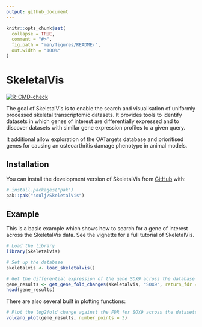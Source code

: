```yaml
---
output: github_document
---
```


<!-- README.md is generated from README.Rmd. Please edit that file -->

```r
knitr::opts_chunk$set(
  collapse = TRUE,
  comment = "#>",
  fig.path = "man/figures/README-",
  out.width = "100%"
)
```

# SkeletalVis

<!-- badges: start -->
[![R-CMD-check](https://github.com/soulj/SkeletalVis/actions/workflows/R-CMD-check.yaml/badge.svg)](https://github.com/soulj/SkeletalVis/actions/workflows/R-CMD-check.yaml)
<!-- badges: end -->

The goal of SkeletalVis is to enable the search and visualisation of uniformly processed skeletal transcriptomic datasets. It provides tools to identify datasets in which genes of interest are differentially expressed and to discover datasets with similar gene expression profiles to a given query.

It additional allow exploration of the OATargets database and prioritised genes for causing an osteoarthritis damage phenotype in animal models.

## Installation

You can install the development version of SkeletalVis from [GitHub](https://github.com/) with:

``` r
# install.packages("pak")
pak::pak("soulj/SkeletalVis")
```

## Example

This is a basic example which shows how to search for a gene of interest across the SkeletalVis data. See the vignette for a full tutorial of SkeletalVis.

```r
# Load the library
library(SkeletalVis)

# Set up the database
skeletalvis <- load_skeletalvis()

# Get the differential expression of the gene SOX9 across the database
gene_results <- get_gene_fold_changes(skeletalvis, "SOX9", return_fdr = TRUE)
head(gene_results)
```

There are also several built in plotting functions:

```r
# Plot the log2fold change against the FDR for SOX9 across the datasets
volcano_plot(gene_results, number_points = 3)
```
